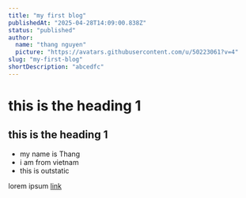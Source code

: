 ```yaml
---
title: "my first blog"
publishedAt: "2025-04-28T14:09:00.838Z"
status: "published"
author:
  name: "thang nguyen"
  picture: "https://avatars.githubusercontent.com/u/50223061?v=4"
slug: "my-first-blog"
shortDescription: "abcedfc"
---
```


# this is the heading 1

## this is the heading 1

- my name is Thang
- i am from vietnam
- this is outstatic

lorem ipsum [link](https://google.com)